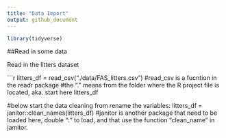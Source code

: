 ```yaml
---
title: "Data Import"
output: github_document
---
```


```r
library(tidyverse)

```


##Read in some data

Read in the litters dataset

```r
litters_df = read_csv("./data/FAS_litters.csv")
#read_csv is a fucntion in the readr package
#the "." means from the folder where the R project file is located, aka. start here
litters_df

#below start the data cleaning from rename the variables:
litters_df = janitor::clean_names(litters_df)
#janitor is another package that need to be loaded here, double ":" to load, and that use the function "clean_name" in jamitor. 

